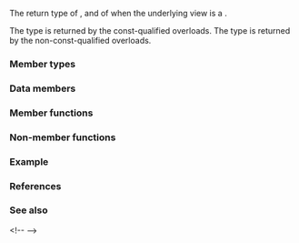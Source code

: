 {{cpp/ranges/adjacent_transform_view/title|''iterator''}}
{{cpp/ranges/adjacent_transform_view/navbar}}

{{ddcl|since=c++23|notes={{mark expos}}|
template&lt; bool Const &gt;
class /*iterator*/
}}

The return type of {{rlpt|begin|adjacent_transform_view::begin}}, and of {{rlpt|end|adjacent_transform_view::end}} when the underlying view {{tt|V}} is a {{lconcept|common_range}}.

The type {{c|/*iterator*/&lt;true&gt;}} is returned by the const-qualified overloads. The type {{c|/*iterator*/&lt;false&gt;}} is returned by the non-const-qualified overloads.

===Member types===
{{dsc begin}}
{{dsc hitem|Member type|Definition}}
{{dsc expos mem type|Parent|private=yes|{{c|const ranges::adjacent_transform_view}}, if {{tt|Const}} is {{c|true}}. Otherwise, {{c|ranges::adjacent_transform_view}}.}}
{{dsc expos mem type|Base|private=yes|{{c|const V}}, if {{tt|Const}} is {{c|true}}. Otherwise, {{c|V}}.}}
{{dsc|{{tt|iterator_category}}|
* {{lc|std::input_iterator_tag}}, if
: {{c multi
|std::invoke_result_t&lt;/*maybe-const*/&lt;Const, F&gt;&amp;,
|                     /*REPEAT*/(ranges::range_reference_t&lt;Base&gt;, N)...&gt;}}
: is not a reference. Otherwise,
* let {{tti|C}} denote the type {{c|std::iterator_traits&lt;iterator_t&lt;Base&gt;&gt;::iterator_category}}.
** {{lc|std::random_access_iterator_tag}}, if &lt;br&gt;{{c|std::derived_from&lt;C, std::random_access_iterator_tag&gt;}} is {{c|true}}. Otherwise,
** {{lc|std::bidirectional_iterator_tag}}, if &lt;br&gt;{{c|std::derived_from&lt;C, std::bidirectional_iterator_tag&gt;}} is {{c|true}}. Otherwise,
** {{lc|std::forward_iterator_tag}}, if &lt;br&gt;{{c|std::derived_from&lt;C, std::forward_iterator_tag&gt;}} is {{c|true}}. Otherwise,
** {{lc|std::input_iterator_tag}}.}}
{{dsc|{{tt|iterator_concept}}|{{c|typename /*inner-iterator*/&lt;Const&gt;::iterator_concept;}}.}}
{{dsc|{{tt|value_type}}|
{{c multi
|std::remove_cvref_t&lt;std::invoke_result_t&lt;/*maybe-const*/&lt;Const, F&gt;&amp;,
|                    /*REPEAT*/(ranges::range_reference_t&lt;Base&gt;, N)...&gt;&gt;;
}}}}
{{dsc|{{tt|difference_type}}|{{c|ranges::range_difference_t&lt;Base&gt;}}}}
{{dsc end}}

===Data members===
{{dsc begin}}
{{dsc hitem|Member name|Definition}}
{{dsc expos mem obj|parent_|private=yes|A pointer of type [[#Member types|{{tti|Parent*}}]].}}
{{dsc expos mem obj|inner_|private=yes|An iterator of type {{rlpi|/#Member types|inner_iterator}}.}}
{{dsc end}}

===Member functions===
{{dsc begin}}
{{dsc mem ctor|cpp/ranges/adjacent_transform_view/iterator/iterator|constructs an iterator}}
{{dsc mem fun|cpp/ranges/adjacent_transform_view/iterator/operator*|accesses the element}}
{{dsc mem fun|cpp/ranges/adjacent_transform_view/iterator/operator_at|title=operator[]|accesses an element by index}}
{{dsc inc|cpp/ranges/adaptor/iterator/dsc operator arith|adjacent_transform_view}}
{{dsc end}}

===Non-member functions===
{{dsc begin}}
{{dsc fun|cpp/ranges/adjacent_transform_view/iterator/operator_cmp|title=operator==&lt;br&gt;operator&lt;&lt;br&gt;operator&gt;&lt;br&gt;operator&lt;=&lt;br&gt;operator&gt;=&lt;br&gt;operator&lt;=&gt;|compares the underlying iterators|notes={{mark c++23}}}}
{{dsc fun|cpp/ranges/adjacent_transform_view/iterator/operator_arith2|title=operator+&lt;br&gt;operator-|performs iterator arithmetic|notes={{mark c++23}}}}
{{dsc end}}

===Example===
{{example}}

===References===
{{ref std c++23}}
{{ref std|title=Class template adjacent_transform_view::''iterator''|id=range.adjacent_transform.iterator|section=26.7.27.3}}
{{ref std end}}

===See also===
{{dsc begin}}&lt;!--
{{dsc inc|cpp/ranges/zip_transform_view/dsc iterator}}--&gt;
{{dsc end}}

{{langlinks|de|es|ja|ru|zh}}